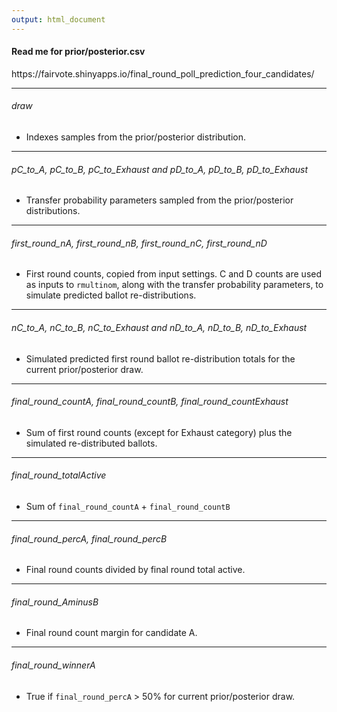 ```yaml
---
output: html_document
---
```


#### Read me for prior/posterior.csv

https://fairvote.shinyapps.io/final_round_poll_prediction_four_candidates/

---

###### draw

- Indexes samples from the prior/posterior distribution.

---

###### pC_to_A, pC_to_B, pC_to_Exhaust and pD_to_A, pD_to_B, pD_to_Exhaust

- Transfer probability parameters sampled from the prior/posterior distributions.

---

###### first_round_nA, first_round_nB, first_round_nC, first_round_nD

- First round counts, copied from input settings. C and D counts are used as inputs 
to `rmultinom`, along with the transfer probability parameters, to simulate predicted ballot re-distributions.

---

###### nC_to_A, nC_to_B, nC_to_Exhaust	and nD_to_A, nD_to_B, nD_to_Exhaust

- Simulated predicted first round ballot re-distribution totals for the current 
prior/posterior draw.

---

###### final_round_countA, final_round_countB, final_round_countExhaust

- Sum of first round counts (except for Exhaust category) plus the simulated re-distributed
ballots.

---

###### final_round_totalActive

- Sum of `final_round_countA` + `final_round_countB`

---

###### final_round_percA, final_round_percB

- Final round counts divided by final round total active.

---

###### final_round_AminusB

- Final round count margin for candidate A.

---
			
###### final_round_winnerA

- True if `final_round_percA` > 50% for current prior/posterior draw.


						